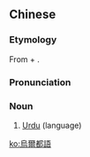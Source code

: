 ==Chinese==
{{zh-forms|s=乌尔都语|type=31}}

===Etymology===
From {{etyl|ur|zh}} {{m|ur|اردو|tr=urdū}} + {{zh-l|語}}.

===Pronunciation===
{{zh-pron
|m=wū'ěrdūyǔ
|c=wu1 ji5 dou1 jyu5
|cat=n
}}

===Noun===
{{zh-noun}}

# [[Urdu]] (language)

{{zh-cat|Languages}}

[[ko:烏爾都語]]